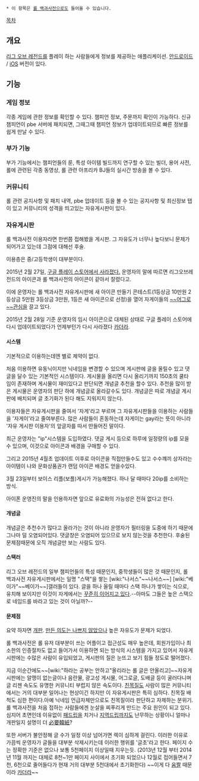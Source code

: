  * 이 항목은 [[롤 백과사전]]으로도 들어올 수 있습니다.

[[목차]]

== 개요 ==
[[리그 오브 레전드]]를 플레이 하는 사람들에게 정보를 제공하는 애플리케이션. [[안드로이드]] / [[iOS]] 버전이 있다.

== 기능 ==
=== 게임 정보 ===
각종 게임에 관한 정보를 확인할 수 있다.
챔피언 정보, 주문까지 확인이 가능하다.
신규 챔피언이 pbe 서버에 패치되면, 그때그때 챔피언 정보가 업데이트되므로 빠른 정보를 쉽게 만날 수 있다.

=== 부가 기능 ===
부가 기능에서는 챔피언들의 룬, 특성 아이템 빌드까지 연구할 수 있는 빌더, 용어 사전, 롤에 관련된 각종 동영상, 롤 관련 아프리카 BJ들의 실시간 방송을 볼 수 있다.

=== 커뮤니티 ===
롤 관련 공지사항 및 패치 내역, pbe 업데이트 등을 볼 수 있는 공지사항 및 최신정보 탭이 있고 커뮤니티의 성격을 띄고있는 자유게시판이 있다.

=== 자유게시판 ===
롤 백과사전 이용자라면 한번쯤 접해봤을 게시판.  그 자유도가 너무나 높다보니 문제가 되어가고 있는데 그점에 대해선 후술.

이용층은 중/고등학생이 대부분이다.

2015년 2월 27일, [[망했어요|구글 플레이 스토어에서 사라졌다.]] 운영자의 말에 따르면 리그오브레전드의 아이콘과 롤 백과사전의 아이콘이 같아서 잘렸다고.

이에 운영자는 롤 백과사전 자유게시판에 새 아이콘 만들기 콘테스트(1등상금 10만원 2등상금 5만원 3등상금 3만원, 1등은 새 아이콘으로 선정)을 열어 자게이들의 [[어그로|~~어그로~~]]관심을 끌고 있다.

2015년 2월 28일 기준 운영자의 임시 아이콘으로 대체된 상태로 구글 플레이 스토어에 다시 업데이트되었다가 언제부턴가 다시 사라졌다 [[카더라]].

==== 시스템 ====
기본적으로 이용하는데엔 별로 제약이 없다.

처음 이용하면 유동닉이지만 닉네임을 변경할 수 있으며 게시판에 글을 올릴수 있고 댓글을 달수 있는 기본적인 시스템이다. 게시물을 올리면 다시 올리기까지 150초의 쿨타임이 존재하며 게시물이 재미있다고 판단되면 개념글 추천을 할수 있다. 추천을 많이 받은 게시물은 운영자의 판단 하에 개념글로 올라갈수도 있다. 개념글은 따로 개념글 게시판에 배치되며 글 초기화가 된다 해도 지워지지 않는다.

이용자들은 자유게시판을 줄여서 '자게'라고 부르며 그 자유게시판들을 이용하는 사람들을 '자게이'라고 줄여부른다. 많은 사람들이 혼동하는데 자게이는 gay라는 뜻이 아니라 '자유 게시판 이용자'의 앞글자를 따서 만들어진 말이다.

최근 운영자는 "ip"시스템을 도입하였다. 댓글 게시 등으로 하루에 일정량의 ip를 모을 수 있으며, 이것으로 아이콘과 배경을 구매할 수 있다.

그리고 2015년 4월초 업데이트 이후로 아이콘을 직접만들수도 있고 수수꺠끼 상자라는 아이템이 나와 문화상품권가 랜덤 아이콘 배경도 얻을수있다.

3월 23일부터 보이스 리플(보플)게시가 가능해졌다. 하나 달 때마다 20ip를 소비하는 방식.

아이폰 운영진의 말을 인용하자면 앞으로 유료화의 가능성은 전혀 없다고 한다.

==== 개념글 ====
개념글은 추천수가 많다고 올라가는 것이 아니라 운영자가 필터링을 도중에 하기 때문에 그나마 덜 오염되어있다. 댓글창은 오염되어 있으므로 보지 않는것을 추천한다. 후술된 문제점때문에 오직 개념글만 보는 사람도 있다.

==== 스택러 ====
리그 오브 레전드의 일부 챔피언들의 특성 때문인지, 중학생들이 많은 것 때문인지, 롤 백과사전 자유게시판에서는 일명 "스택"을 쌓는 [wiki:"나서스"~~나서스~~] [wiki:"베이가"~~베이가~~]갤러들이 있다. 글을 하나 올릴 때마다 스택 하나가 쌓이는 식으로, 유치해 보이지만 이것이 자게에서는 [[그런데 그것이 실제로 일어났습니다|꾸준히 이어지고 있다]].--아마도 그들은 높은 스택으로 네임드를 바라고 있는 것이 아닐까?--

==== 문제점 ====
요약 하자면 [[개판]]. [[의도는 좋았다|만든 의도는 나쁘지 않았으나]] 높은 자유도가 문제가 되었다.

롤 백과사전은 롤 유저 대부분이 쓰는 어플이고 접근성도 매우 높은데, 회원가입이나 최소한의 인증절차도 없고 들어가서 이용하면 되는 방식의 시스템을 가지고 있어서 자유게시판에는 수많은 사람이 유입되었고, 게시판의 질은 눈뜨고 보기 힘들 정도로 떨어졌다.

지금 이순간에도~~[wiki:"하라는 공부는 안하고"올리라는 롤 글은 안올리고]~~자유게시판에는 알맹이 없는글이나 음란물, 광고성 게시물, 어그로글, 도배글 등이 굴러다니며 글 리젠 속도도 유명한 커뮤니티 부럽지 않은 속도이다. [[친목질]]도 사람이 많은 커뮤니티에서는 거의 대부분 일어나는 현상이긴 하지만 이 자유게시판은 특히 심하다. 친목질 배척도 심한 편이다.아예 닉네임 언급자체만으로도 친목질이라 판단하고 자제하는 분위기. 롤 백과사전을 처음 접하는 사람들에겐 눈살을 찌푸리게 만드는 주요 원인이 되고 있다. 심지어 초면인데 이유없이 [[패드립]]을 치거나 [[지역드립]]까지도 난무하는 상황이니 얼마나 개판일지 설명이 더 [[必要韓紙]]?

또한 서버가 불안정해 글 수가 일정 이상 넘어가면 렉이 심하게 걸린다. 이러한 이유로 가끔씩 운영자가 글들을 대부분 삭제시키는데 이러한 행위를 '글초'라고 한다. 페이지 수는 정확한 기준은 없으나 보통 5천페이지 이상일때 지우는듯. (2013년 12월 부터 2014년 11월 까지는 대체로 8천~1만 페이지 사이에서 초기화 되었으나 12월로 접어들면서 7천, 6천으로 줄어들다가 현재 거의 대부분 5천대에서 초기화한다) ~~이게 다 [[움짤]] 때문이라 [[카더라]]~~

